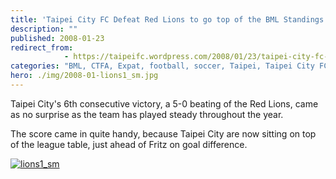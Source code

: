 ```yaml
---
title: 'Taipei City FC Defeat Red Lions to go top of the BML Standings'
description: ""
published: 2008-01-23
redirect_from: 
            - https://taipeifc.wordpress.com/2008/01/23/taipei-city-fc-defeat-red-lions-to-go-top-of-the-bml-standings/
categories: "BML, CTFA, Expat, football, soccer, Taipei, Taipei City FC, Taiwan, vs. Red Lions"
hero: ./img/2008-01-lions1_sm.jpg
---
```

Taipei City's 6th consecutive victory, a 5-0 beating of the Red Lions, came as no surprise as the team has played steady throughout the year.

The score came in quite handy, because Taipei City are now sitting on top of the league table, just ahead of Fritz on goal difference.

[![](http://taipeifc.files.wordpress.com/2008/01/lions1_sm.jpg "lions1_sm")](./img/2008-01-lions1_sm.jpg)
